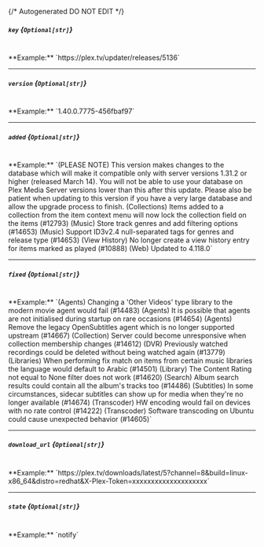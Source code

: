 {/* Autogenerated DO NOT EDIT  */}
##### `key` *{`Optional[str]`}*
<br/>
**Example:** `https://plex.tv/updater/releases/5136`

---
##### `version` *{`Optional[str]`}*
<br/>
**Example:** `1.40.0.7775-456fbaf97`

---
##### `added` *{`Optional[str]`}*
<br/>
**Example:** `(PLEASE NOTE) This version makes changes to the database which will make it compatible only with server versions 1.31.2 or higher (released March 14). You will not be able to use your database on Plex Media Server versions lower than this after this update. Please also be patient when updating to this version if you have a very large database and allow the upgrade process to finish.
(Collections) Items added to a collection from the item context menu will now lock the collection field on the items (#12793)
(Music) Store track genres and add filtering options (#14653)
(Music) Support ID3v2.4 null-separated tags for genres and release type (#14653)
(View History) No longer create a view history entry for items marked as played (#10888)
(Web) Updated to 4.118.0`

---
##### `fixed` *{`Optional[str]`}*
<br/>
**Example:** `(Agents) Changing a 'Other Videos' type library to the modern movie agent would fail (#14483)
(Agents) It is possible that agents are not initialised during startup on rare occasions (#14654)
(Agents) Remove the legacy OpenSubtitles agent which is no longer supported upstream (#14667)
(Collection) Server could become unresponsive when collection membership changes (#14612)
(DVR) Previously watched recordings could be deleted without being watched again (#13779)
(Libraries) When performing fix match on items from certain music libraries the language would default to Arabic (#14501)
(Library) The Content Rating not equal to None filter does not work (#14620)
(Search) Album search results could contain all the album's tracks too (#14486)
(Subtitles) In some circumstances, sidecar subtitles can show up for media when they're no longer available (#14674)
(Transcoder) HW encoding would fail on devices with no rate control (#14222)
(Transcoder) Software transcoding on Ubuntu could cause unexpected behavior (#14605)`

---
##### `download_url` *{`Optional[str]`}*
<br/>
**Example:** `https://plex.tv/downloads/latest/5?channel=8&build=linux-x86_64&distro=redhat&X-Plex-Token=xxxxxxxxxxxxxxxxxxxx`

---
##### `state` *{`Optional[str]`}*
<br/>
**Example:** `notify`


